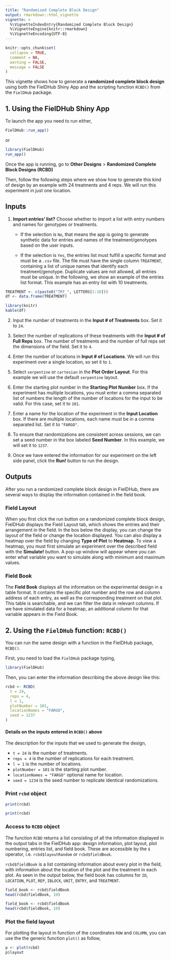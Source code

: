 ```yaml
---
title: "Randomized Complete Block Design"
output: rmarkdown::html_vignette
vignette: >
  %\VignetteIndexEntry{Randomized Complete Block Design}
  %\VignetteEngine{knitr::rmarkdown}
  %\VignetteEncoding{UTF-8}
---
```


```r
knitr::opts_chunk$set(
  collapse = TRUE,
  comment = NA,
  warning = FALSE, 
  message = FALSE
)
```

This vignette shows how to generate a **randomized complete block design** using both the FielDHub Shiny App and the scripting function `RCBD()` from the `FielDHub` package.

## 1. Using the FielDHub Shiny App

To launch the app you need to run either,

```r
FielDHub::run_app()
```

or

```r
library(FielDHub)
run_app()
```

Once the app is running, go to **Other Designs** > **Randomized Complete Block Designs (RCBD)**

Then, follow the following steps where we show how to generate this kind of design by an example with 24 treatments and 4 reps. We will run this experiment in just one location.

## Inputs

1. **Import entries' list?** Choose whether to import a list with entry numbers and names for genotypes or treatments.
    * If the selection is `No`, that means the app is going to generate synthetic data for entries and names of the treatment/genotypes based on the user inputs.

    * If the selection is `Yes`, the entries list must fulfill a specific format and must be a `.csv` file. The file must have the single column `TREATMENT`, containing a list of unique names that identify each treatment/genotype. Duplicate values are not allowed, all entries must be unique. In the following, we show an example of the entries list format. This example has an entry list with 10 treatments. 

```r
TREATMENT <- c(paste0("TRT_", LETTERS[1:10]))
df <- data.frame(TREATMENT)
```

```r
library(knitr)
kable(df)
```

2. Input the number of treatments in the **Input # of Treatments** box. Set it to `24`.

3. Select the number of replications of these treatments with the **Input # of Full Reps** box.  The number of treatments and the number of full reps set the dimensions of the field. Set it to `4`.

4. Enter the number of locations in **Input # of Locations**. We will run this experiment over a single location, so set it to `1`.

5. Select `serpentine` or `cartesian` in the **Plot Order Layout**. For this example we will use the default `serpentine` layout.

6. Enter the starting plot number in the **Starting Plot Number** box. If the experiment has multiple locations, you must enter a comma separated list of numbers the length of the number of locations for the input to be valid. For this case, set it to `101`.

7. Enter a name for the location of the experiment in the **Input Location** box. If there are multiple locations, each name must be in a comma separated list. Set it to `"FARGO"`.

8. To ensure that randomizations are consistent across sessions, we can set a seed number in the box labeled **Seed Number**. In this example, we will set it to `1237`. 

9. Once we have entered the information for our experiment on the left side panel, click the **Run!** button to run the design. 

## Outputs

After you run a randomized complete block design in FielDHub, there are several ways to display the information contained in the field book. 

### Field Layout

When you first click the run button on a randomized complete block design, FielDHub displays the Field Layout tab, which shows the entries and their arrangement in the field. In the box below the display, you can change the layout of the field or change the location displayed. 
You can also display a heatmap over the field by changing **Type of Plot** to **Heatmap**. To view a heatmap, you must first simulate an experiment over the described field with the **Simulate!** button. A pop-up window will appear where you can enter what variable you want to simulate along with minimum and maximum values. 

### Field Book

The **Field Book** displays all the information on the experimental design in a table format. It contains the specific plot number and the row and column address of each entry, as well as the corresponding treatment on that plot. This table is searchable, and we can filter the data in relevant columns. If we have simulated data for a heatmap, an additional column for that variable appears in the Field Book. 

## 2. Using the `FielDHub` function: `RCBD()`

You can run the same design with a function in the FielDHub package, `RCBD()`.

First, you need to load the `FielDHub` package typing,

```r
library(FielDHub)
```

Then, you can enter the information describing the above design like this:

```r
rcbd <- RCBD(
  t = 24, 
  reps = 4,
  l = 1,
  plotNumber = 101,
  locationNames = "FARGO",
  seed = 1237
)
```

#### Details on the inputs entered in `RCBD()` above

The description for the inputs that we used to generate the design,

*   `t = 24` is the number of treatments.
*   `reps = 4` is the number of replications for each treatment.
*   `l = 1` is the number of locations.
*   `plotNumber = 101` is the starting plot number.
*   `locationNames = "FARGO"` optional name for location.
*   `seed = 1234` is the seed number to replicate identical randomizations.

### Print `rcbd` object

```r
print(rcbd)
```

```r
print(rcbd)
```

### Access to `RCBD` object

The function `RCBD` returns a list consisting of all the information displayed in the output tabs in the FielDHub app: design information, plot layout, plot numbering, entries list, and field book. These are accessible by the `$` operator, i.e. `rcbd$layoutRandom` or `rcbd$fieldBook`. 

`rcbd$fieldBook` is a list containing information about every plot in the field, with information about the location of the plot and the treatment in each plot. As seen in the output below, the field book has columns for `ID`, `LOCATION`, `PLOT`, `REP`, `IBLOCK`, `UNIT`, `ENTRY`, and `TREATMENT`.

```r
field_book <- rcbd$fieldBook
head(rcbd$fieldBook, 10)
```

```r
field_book <- rcbd$fieldBook
head(rcbd$fieldBook, 10)
```

### Plot the field layout

For plotting the layout in function of the coordinates `ROW` and `COLUMN`, you can use the the generic function `plot()` as follow,


```r
p <- plot(rcbd)
p$layout
```

<br>
<br>
<br>
